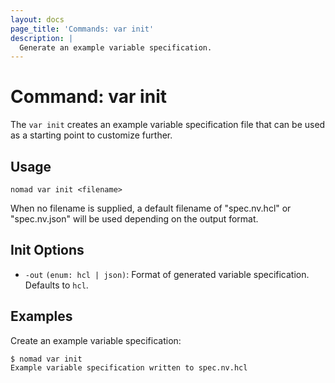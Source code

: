 ```yaml
---
layout: docs
page_title: 'Commands: var init'
description: |
  Generate an example variable specification.
---
```


# Command: var init

The `var init` creates an example variable specification file that can be used
as a starting point to customize further.

## Usage

```plaintext
nomad var init <filename>
```

When no filename is supplied, a default filename of "spec.nv.hcl" or
"spec.nv.json" will be used depending on the output format.

## Init Options

- `-out` `(enum: hcl | json)`: Format of generated variable
  specification. Defaults to `hcl`.

## Examples

Create an example variable specification:

```shell-session
$ nomad var init
Example variable specification written to spec.nv.hcl
```
